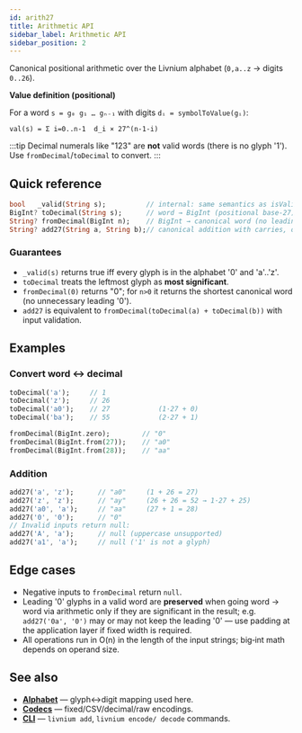 ```yaml
---
id: arith27
title: Arithmetic API
sidebar_label: Arithmetic API
sidebar_position: 2
---
```


Canonical positional arithmetic over the Livnium alphabet (`0,a..z` → digits `0..26`).

**Value definition (positional)**

For a word `s = g₀ g₁ … gₙ₋₁` with digits `dᵢ = symbolToValue(gᵢ)`:

```
val(s) = Σ i=0..n-1  d_i × 27^(n-1-i)
```

:::tip
Decimal numerals like "123" are **not** valid words (there is no glyph '1'). Use `fromDecimal`/`toDecimal` to convert.
:::

## Quick reference

```dart
bool   _valid(String s);          // internal: same semantics as isValidWord(s)
BigInt? toDecimal(String s);      // word → BigInt (positional base-27), or null
String? fromDecimal(BigInt n);    // BigInt → canonical word (no leading junk), or null if n<0
String? add27(String a, String b);// canonical addition with carries, or null on invalid input
```

### Guarantees
- `_valid(s)` returns true iff every glyph is in the alphabet '0' and 'a'..'z'.
- `toDecimal` treats the leftmost glyph as **most significant**.
- `fromDecimal(0)` returns "0"; for `n>0` it returns the shortest canonical word (no unnecessary leading '0').
- `add27` is equivalent to `fromDecimal(toDecimal(a) + toDecimal(b))` with input validation.

## Examples

### Convert word ↔ decimal
```dart
toDecimal('a');     // 1
toDecimal('z');     // 26
toDecimal('a0');    // 27            (1·27 + 0)
toDecimal('ba');    // 55            (2·27 + 1)

fromDecimal(BigInt.zero);        // "0"
fromDecimal(BigInt.from(27));    // "a0"
fromDecimal(BigInt.from(28));    // "aa"
```

### Addition
```dart
add27('a', 'z');      // "a0"     (1 + 26 = 27)
add27('z', 'z');      // "ay"     (26 + 26 = 52 → 1·27 + 25)
add27('a0', 'a');     // "aa"     (27 + 1 = 28)
add27('0', '0');      // "0"
// Invalid inputs return null:
add27('A', 'a');      // null (uppercase unsupported)
add27('a1', 'a');     // null ('1' is not a glyph)
```

## Edge cases
- Negative inputs to `fromDecimal` return `null`.
- Leading '0' glyphs in a valid word are **preserved** when going word → word via arithmetic only if they are significant in the result; e.g. `add27('0a', '0')` may or may not keep the leading '0' — use padding at the application layer if fixed width is required.
- All operations run in O(n) in the length of the input strings; big‑int math depends on operand size.

## See also
- **[Alphabet](/api/alphabet)** — glyph↔digit mapping used here.
- **[Codecs](/api/codec)** — fixed/CSV/decimal/raw encodings.
- **[CLI](/cli)** — `livnium add`, `livnium encode/ decode` commands.
